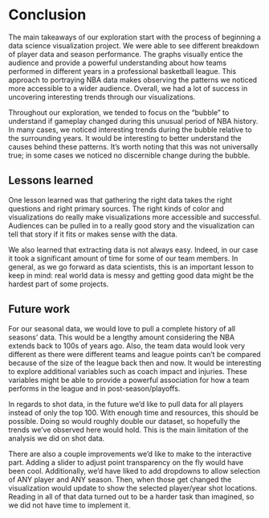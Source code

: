 # Conclusion

The main takeaways of our exploration start with the process of beginning a data science visualization project. We were able to see different breakdown of player data and season performance. The graphs visually entice the audience and provide a powerful understanding about how teams performed in different years in a professional basketball league. This approach to portraying NBA data makes observing the patterns we noticed more accessible to a wider audience. Overall, we had a lot of success in uncovering interesting trends through our visualizations.

Throughout our exploration, we tended to focus on the "bubble" to understand if gameplay changed during this unusual period of NBA history. In many cases, we noticed interesting trends during the bubble relative to the surrounding years. It would be interesting to better understand the causes behind these patterns. It's worth noting that this was not universally true; in some cases we noticed no discernible change during the bubble.

## Lessons learned

One lesson learned was that gathering the right data takes the right questions and right primary sources. The right kinds of color and visualizations do really make visualizations more accessible and successful. Audiences can be pulled in to a really good story and the visualization can tell that story if it fits or makes sense with the data.

We also learned that extracting data is not always easy. Indeed, in our case it took a significant amount of time for some of our team members. In general, as we go forward as data scientists, this is an important lesson to keep in mind: real world data is messy and getting good data might be the hardest part of some projects.

## Future work

For our seasonal data, we would love to pull a complete history of all seasons' data. This would be a lengthy amount considering the NBA extends back to 100s of years ago. Also, the team data would look very different as there were different teams and league points can't be compared because of the size of the league back then and now. It would be interesting to explore additional variables such as coach impact and injuries. These variables might be able to provide a powerful association for how a team performs in the league and in post-season/playoffs. 

In regards to shot data, in the future we'd like to pull data for all players instead of only the top 100. With enough time and resources, this should be possible. Doing so would roughly double our dataset, so hopefully the trends we've observed here would hold. This is the main limitation of the analysis we did on shot data.

There are also a couple improvements we'd like to make to the interactive part. Adding a slider to adjust point transparency on the fly would have been cool. Additionally, we'd have liked to add dropdowns to allow selection of ANY player and ANY season. Then, when those get changed the visualization would update to show the selected player/year shot locations. Reading in all of that data turned out to be a harder task than imagined, so we did not have time to implement it.
